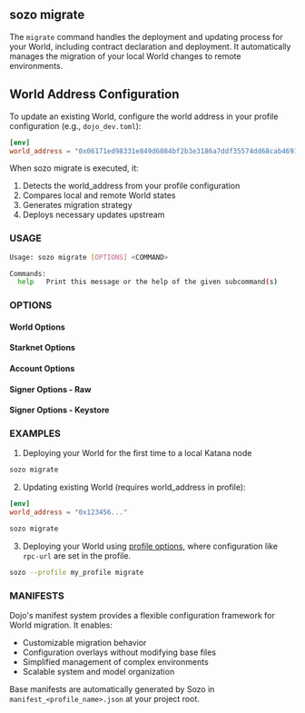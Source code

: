 
## sozo migrate

The `migrate` command handles the deployment and updating process for your World, including contract declaration and deployment. It automatically manages the migration of your local World changes to remote environments.

## World Address Configuration

To update an existing World, configure the world address in your profile configuration (e.g., `dojo_dev.toml`):

```toml
[env]
world_address = "0x06171ed98331e849d6084bf2b3e3186a7ddf35574dd68cab4691053ee8ab69d7"
```

When sozo migrate is executed, it:

1. Detects the world_address from your profile configuration
2. Compares local and remote World states
3. Generates migration strategy
4. Deploys necessary updates upstream

### USAGE

```sh
Usage: sozo migrate [OPTIONS] <COMMAND>

Commands:
  help   Print this message or the help of the given subcommand(s)
```

### OPTIONS

#### World Options

<WorldOptions />

#### Starknet Options

<StarknetOptions />

#### Account Options

<AccountOptions />

#### Signer Options - Raw

<SignerOptionsRaw />

#### Signer Options - Keystore

<SignerOptionsKeystore />

### EXAMPLES

1. Deploying your World for the first time to a local Katana node

```sh
sozo migrate
```

2. Updating existing World (requires world_address in profile):

```toml
[env]
world_address = "0x123456..."
```

```sh
sozo migrate
```

3. Deploying your World using [profile options](../common-options/profile.md), where configuration like `rpc-url` are set in the profile.

```sh
sozo --profile my_profile migrate
```

### MANIFESTS

Dojo's manifest system provides a flexible configuration framework for World migration. It enables:

- Customizable migration behavior
- Configuration overlays without modifying base files
- Simplified management of complex environments
- Scalable system and model organization

Base manifests are automatically generated by Sozo in `manifest_<profile_name>.json` at your project root.